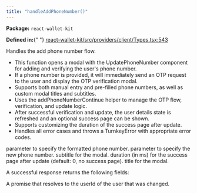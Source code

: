 ```yaml
---
title: "handleAddPhoneNumber()"
---
```



<p>
  <strong>Package:</strong> <code>react-wallet-kit</code>
</p>

<p>
  <strong>Defined in:</strong>{" "}
  <a href="https://github.com/tkhq/sdk/blob/main/packages/react-wallet-kit/src/providers/client/Types.tsx#L543">
    react-wallet-kit/src/providers/client/Types.tsx:543
  </a>
</p>

<H3Bordered text="Overview" />

Handles the add phone number flow.

<ul>
  <li>
    This function opens a modal with the UpdatePhoneNumber component for adding
    and verifying the user's phone number.
  </li>
  <li>
    If a phone number is provided, it will immediately send an OTP request to
    the user and display the OTP verification modal.
  </li>
  <li>
    Supports both manual entry and pre-filled phone numbers, as well as custom
    modal titles and subtitles.
  </li>
  <li>
    Uses the addPhoneNumberContinue helper to manage the OTP flow, verification,
    and update logic.
  </li>
  <li>
    After successful verification and update, the user details state is
    refreshed and an optional success page can be shown.
  </li>
  <li>Supports customizing the duration of the success page after update.</li>
  <li>
    Handles all error cases and throws a TurnkeyError with appropriate error
    codes.
  </li>
</ul>

<H3Bordered text="Parameters" />

<ParamField body="params" type="object" required={false} path="params">
  <Expandable title="params details">
    <NestedParam
      parentKey="params"
      childKey="formattedPhone"
      type="string"
      required={false}
    >
      parameter to specify the formatted phone number.
    </NestedParam>
    <NestedParam
      parentKey="params"
      childKey="phoneNumber"
      type="string"
      required={false}
    >
      parameter to specify the new phone number.
    </NestedParam>
    <NestedParam
      parentKey="params"
      childKey="subTitle"
      type="string"
      required={false}
    >
      subtitle for the modal.
    </NestedParam>
    <NestedParam
      parentKey="params"
      childKey="successPageDuration"
      type="number"
      required={false}
    >
      duration (in ms) for the success page after update (default: 0, no success
      page).
    </NestedParam>
    <NestedParam
      parentKey="params"
      childKey="title"
      type="string"
      required={false}
    >
      title for the modal.
    </NestedParam>
  </Expandable>
</ParamField>

<H3Bordered text="Response" />A successful response returns the following
fields:

<ResponseField name="returns" type="string" required={true}>
  A promise that resolves to the userId of the user that was changed.
</ResponseField>
